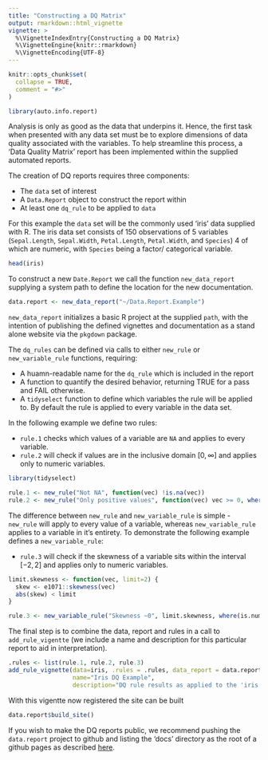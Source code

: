 ```yaml
---
title: "Constructing a DQ Matrix"
output: rmarkdown::html_vignette
vignette: >
  %\VignetteIndexEntry{Constructing a DQ Matrix}
  %\VignetteEngine{knitr::rmarkdown}
  %\VignetteEncoding{UTF-8}
---
```


```r
knitr::opts_chunk$set(
  collapse = TRUE,
  comment = "#>"
)
```

```r
library(auto.info.report)
```

Analysis is only as good as the data that underpins it.  Hence, the first task when presented with any data set must be to explore dimensions of data quality associated with the variables.  To help streamline this process, a 'Data Quality Matrix' report has been implemented within the supplied automated reports.

The creation of DQ reports requires three components:

* The `data` set of interest 
* A `Data.Report` object to construct the report within
* At least one `dq_rule` to be applied to `data`

For this example the `data` set will be the commonly used 'iris' data supplied with R.  The iris data set consists of 150 observations of 5 variables (`Sepal.Length`, `Sepal.Width`, `Petal.Length`, `Petal.Width`, and `Species`) 4 of which are numeric, with `Species` being a factor/ categorical variable.

``` r
head(iris)
```

To construct a new `Date.Report` we call the function `new_data_report` supplying a system path to define the location for the new documentation.   

``` r
data.report <- new_data_report("~/Data.Report.Example")
```

`new_data_report` initializes a basic R project at the supplied `path`, with the intention of publishing the defined vignettes and documentation as a stand alone website via the `pkgdown` package.  

The `dq_rules` can be defined via calls to either `new_rule` or `new_variable_rule` functions, requiring:

* A huamn-readable name for the `dq_rule` which is included in the report
* A function to quantify the desired behavior, returning TRUE for a pass and FAIL otherwise.
* A `tidyselect` function to define which variables the rule will be applied to.  By default the rule is applied to every variable in the data set.

In the following example we define two rules:

* `rule.1` checks which values of a variable are `NA` and applies to every variable.
* `rule.2` will check if values are in the inclusive domain $[0, \infty]$ and applies only to numeric variables.

``` r
library(tidyselect)

rule.1 <- new_rule("Not NA", function(vec) !is.na(vec))
rule.2 <- new_rule("Only positive values", function(vec) vec >= 0, where(is.numeric))
```


The difference between `new_rule` and `new_variable_rule` is simple - `new_rule` will apply to every value of a variable, whereas `new_variable_rule` applies to a variable in it's entirety.  To demonstrate the following example defines a `new_variable_rule`:

* `rule.3` will check if the skewness of a variable sits within the interval $[-2, 2]$ and applies only to numeric variables.
  
``` r

limit.skewness <- function(vec, limit=2) {
  skew <- e1071::skewness(vec)
  abs(skew) < limit
}

rule.3 <- new_variable_rule("Skewness ~0", limit.skewness, where(is.numeric))
```

The final step is to combine the data, report and rules in a call to `add_rule_vigentte` (we include a name and description for this particular report to aid in interpretation).  

``` r
.rules <- list(rule.1, rule.2, rule.3)
add_rule_vignette(data=iris, .rules = .rules, data_report = data.report, 
                  name="Iris DQ Example", 
                  description="DQ rule results as applied to the 'iris' data set supplied with R.")
```

With this vigentte now registered the site can be built

``` r
data.report$build_site()
```

If you wish to make the DQ reports public, we recommend pushing the `data.report` project to github and listing the 'docs' directory as the root of a github pages as described [here](https://docs.github.com/en/pages/getting-started-with-github-pages/configuring-a-publishing-source-for-your-github-pages-site).

